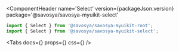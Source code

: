 
<Meta title='Components/Select' component={Select} id='Select'/>

<ComponentHeader
    name='Select'
    version={packageJson.version}
    package='@savosya/savosya-myuikit-select'
>
</ComponentHeader>

```jsx
import { Select } from '@savosya/savosya-myuikit-root';
import { Select } from '@savosya/savosya-myuikit-select';
```

<Canvas of={SelectStories.Sandbox} meta={SelectStories}/>

<Tabs
    docs={<Description/>}
    props={<ArgsTable of={Select}/>}
    css={<CSS/>}
/>
